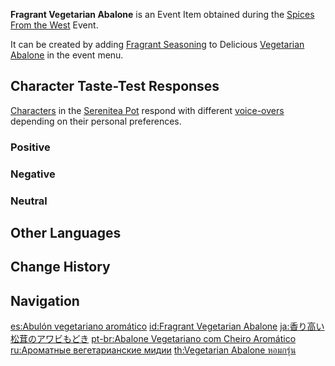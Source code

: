 {{Item Infobox
|id           = 101715
|image        = Item Fragrant Vegetarian Abalone.png
|type         = Consumables
|group2       = Event Items
|invCategory  = Precious Items
|group        = Fragrant Dishes
|quality      = 2
|description  = A delicious dish with some extra seasoning! It gives off a titillating aroma... But whose tastes will this dish suit? Invite your friends, invite your pals &mdash; get them to try this new dish!
|source1      = [[Spices From the West]] Event
|event        = Spices From the West
}}
'''Fragrant Vegetarian Abalone''' is an Event Item obtained during the [[Spices From the West]] Event.

It can be created by adding [[Fragrant Seasoning]] to Delicious [[Vegetarian Abalone]] in the event menu.

==Character Taste-Test Responses==
[[Characters]] in the [[Serenitea Pot]] respond with different [[Spices From the West/Voice-Overs|voice-overs]] depending on their personal preferences.

===Positive===
{{Card List|Ganyu,Hu Tao,Kamisato Ayato,Lisa,Noelle}}

===Negative===
{{Card List|Diona,Razor,Rosaria,Sayu,Sucrose,Tartaglia,Thoma,Yae Miko}}

===Neutral===
{{Card List|Albedo,Amber,Arataki Itto,Barbara,Beidou,Bennett,Chongyun,Diluc,Eula,Fischl,Gorou,Jean,Kaedehara Kazuha,Kaeya,Kamisato Ayaka,Keqing,Klee,Kujou Sara,Mona,Ningguang,Qiqi,Raiden Shogun,Sangonomiya Kokomi,Shenhe,Venti,Xiangling,Xiao,Xingqiu,Xinyan,Yanfei,Yelan,Yoimiya,Yun Jin,Zhongli}}

==Other Languages==
{{Other Languages
|default_hidden = 1
|en      = Fragrant Vegetarian Abalone
|zhs     = 香气四溢的素鲍鱼
|zhs_rm  = Xiāngqìsìyì de Sù Bàoyú
|zht     = 香氣四溢的素鮑魚
|zht_rm  = Xiāngqìsìyì de Sù Bàoyú
|ja      = 香り高い松茸のアワビもどき
|ja_rm   = Kaoritakai Matsutake no Awabi Modoki
|ko      = 향기로운 채식 전복
|ko_rm   = Hyanggiroun Chaesik Jeonbok
|es      = Abulón vegetariano aromático
|fr      = Ormeau végétarien (parfumé)
|ru      = Ароматные вегетарианские мидии
|th      = Vegetarian Abalone หอมกรุ่น
|th_rm   = Vegetarian Abalone Hom Krun
|vi      = Bào Ngư Chay Thơm Lừng
|de      = Duftende vegetarische Seeohren
|id      = Fragrant Vegetarian Abalone
|pt      = Abalone Vegetariano com Cheiro Aromático
|tr      = Baharatlı Vejetaryen Denizkulağı
|it      = Abalone vegetariano fragrante
}}

==Change History==
{{Change History|2.6}}

==Navigation==
{{Precious Navbox|Item}}

[[es:Abulón vegetariano aromático]]
[[id:Fragrant Vegetarian Abalone]]
[[ja:香り高い松茸のアワビもどき]]
[[pt-br:Abalone Vegetariano com Cheiro Aromático]]
[[ru:Ароматные вегетарианские мидии]]
[[th:Vegetarian Abalone หอมกรุ่น]]